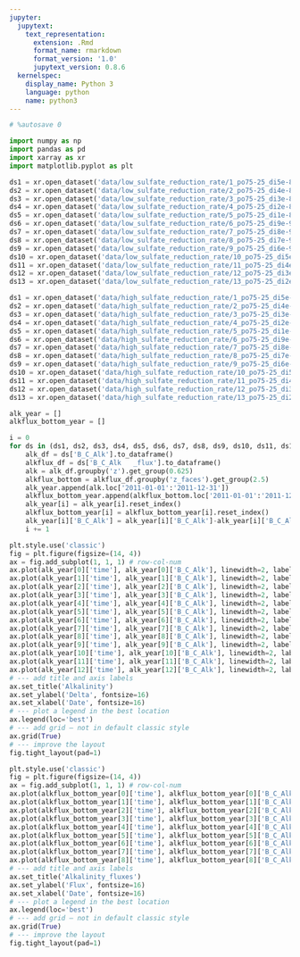 ```yaml
---
jupyter:
  jupytext:
    text_representation:
      extension: .Rmd
      format_name: rmarkdown
      format_version: '1.0'
      jupytext_version: 0.8.6
  kernelspec:
    display_name: Python 3
    language: python
    name: python3
---
```


```python
# %autosave 0
```

```python
import numpy as np
import pandas as pd
import xarray as xr
import matplotlib.pyplot as plt
```

```python
ds1 = xr.open_dataset('data/low_sulfate_reduction_rate/1_po75-25_di5e-8/water.nc')
ds2 = xr.open_dataset('data/low_sulfate_reduction_rate/2_po75-25_di4e-8/water.nc')
ds3 = xr.open_dataset('data/low_sulfate_reduction_rate/3_po75-25_di3e-8/water.nc')
ds4 = xr.open_dataset('data/low_sulfate_reduction_rate/4_po75-25_di2e-8/water.nc')
ds5 = xr.open_dataset('data/low_sulfate_reduction_rate/5_po75-25_di1e-8/water.nc')
ds6 = xr.open_dataset('data/low_sulfate_reduction_rate/6_po75-25_di9e-9/water.nc')
ds7 = xr.open_dataset('data/low_sulfate_reduction_rate/7_po75-25_di8e-9/water.nc')
ds8 = xr.open_dataset('data/low_sulfate_reduction_rate/8_po75-25_di7e-9/water.nc')
ds9 = xr.open_dataset('data/low_sulfate_reduction_rate/9_po75-25_di6e-9/water.nc')
ds10 = xr.open_dataset('data/low_sulfate_reduction_rate/10_po75-25_di5e-9/water.nc')
ds11 = xr.open_dataset('data/low_sulfate_reduction_rate/11_po75-25_di4e-9/water.nc')
ds12 = xr.open_dataset('data/low_sulfate_reduction_rate/12_po75-25_di3e-9/water.nc')
ds13 = xr.open_dataset('data/low_sulfate_reduction_rate/13_po75-25_di2e-9/water.nc')
```

```python
ds1 = xr.open_dataset('data/high_sulfate_reduction_rate/1_po75-25_di5e-8/water.nc')
ds2 = xr.open_dataset('data/high_sulfate_reduction_rate/2_po75-25_di4e-8/water.nc')
ds3 = xr.open_dataset('data/high_sulfate_reduction_rate/3_po75-25_di3e-8/water.nc')
ds4 = xr.open_dataset('data/high_sulfate_reduction_rate/4_po75-25_di2e-8/water.nc')
ds5 = xr.open_dataset('data/high_sulfate_reduction_rate/5_po75-25_di1e-8/water.nc')
ds6 = xr.open_dataset('data/high_sulfate_reduction_rate/6_po75-25_di9e-9/water.nc')
ds7 = xr.open_dataset('data/high_sulfate_reduction_rate/7_po75-25_di8e-9/water.nc')
ds8 = xr.open_dataset('data/high_sulfate_reduction_rate/8_po75-25_di7e-9/water.nc')
ds9 = xr.open_dataset('data/high_sulfate_reduction_rate/9_po75-25_di6e-9/water.nc')
ds10 = xr.open_dataset('data/high_sulfate_reduction_rate/10_po75-25_di5e-9/water.nc')
ds11 = xr.open_dataset('data/high_sulfate_reduction_rate/11_po75-25_di4e-9/water.nc')
ds12 = xr.open_dataset('data/high_sulfate_reduction_rate/12_po75-25_di3e-9/water.nc')
ds13 = xr.open_dataset('data/high_sulfate_reduction_rate/13_po75-25_di2e-9/water.nc')
```

```python
alk_year = []
alkflux_bottom_year = []
```

```python
i = 0
for ds in (ds1, ds2, ds3, ds4, ds5, ds6, ds7, ds8, ds9, ds10, ds11, ds12, ds13):
    alk_df = ds['B_C_Alk'].to_dataframe()
    alkflux_df = ds['B_C_Alk   _flux'].to_dataframe()
    alk = alk_df.groupby('z').get_group(0.625)
    alkflux_bottom = alkflux_df.groupby('z_faces').get_group(2.5)
    alk_year.append(alk.loc['2011-01-01':'2011-12-31'])
    alkflux_bottom_year.append(alkflux_bottom.loc['2011-01-01':'2011-12-31'])
    alk_year[i] = alk_year[i].reset_index()
    alkflux_bottom_year[i] = alkflux_bottom_year[i].reset_index()
    alk_year[i]['B_C_Alk'] = alk_year[i]['B_C_Alk']-alk_year[i]['B_C_Alk'].min()
    i += 1
```

```python
plt.style.use('classic')
fig = plt.figure(figsize=(14, 4))
ax = fig.add_subplot(1, 1, 1) # row-col-num
ax.plot(alk_year[0]['time'], alk_year[0]['B_C_Alk'], linewidth=2, label=r'$5e-8$')
ax.plot(alk_year[1]['time'], alk_year[1]['B_C_Alk'], linewidth=2, label=r'$4e-8$')
ax.plot(alk_year[2]['time'], alk_year[2]['B_C_Alk'], linewidth=2, label=r'$3e-8$')
ax.plot(alk_year[3]['time'], alk_year[3]['B_C_Alk'], linewidth=2, label=r'$2e-8$')
ax.plot(alk_year[4]['time'], alk_year[4]['B_C_Alk'], linewidth=2, label=r'$1e-8$')
ax.plot(alk_year[5]['time'], alk_year[5]['B_C_Alk'], linewidth=2, label=r'$9e-9$')
ax.plot(alk_year[6]['time'], alk_year[6]['B_C_Alk'], linewidth=2, label=r'$8e-9$')
ax.plot(alk_year[7]['time'], alk_year[7]['B_C_Alk'], linewidth=2, label=r'$7e-9$')
ax.plot(alk_year[8]['time'], alk_year[8]['B_C_Alk'], linewidth=2, label=r'$6e-9$')
ax.plot(alk_year[9]['time'], alk_year[9]['B_C_Alk'], linewidth=2, label=r'$5e-9$')
ax.plot(alk_year[10]['time'], alk_year[10]['B_C_Alk'], linewidth=2, label=r'$4e-9$')
ax.plot(alk_year[11]['time'], alk_year[11]['B_C_Alk'], linewidth=2, label=r'$3e-9$')
ax.plot(alk_year[12]['time'], alk_year[12]['B_C_Alk'], linewidth=2, label=r'$2e-9$')
# --- add title and axis labels
ax.set_title('Alkalinity')
ax.set_ylabel('Delta', fontsize=16)
ax.set_xlabel('Date', fontsize=16)
# --- plot a legend in the best location
ax.legend(loc='best')
# --- add grid – not in default classic style
ax.grid(True)
# --- improve the layout
fig.tight_layout(pad=1)
```

```python
plt.style.use('classic')
fig = plt.figure(figsize=(14, 4))
ax = fig.add_subplot(1, 1, 1) # row-col-num
ax.plot(alkflux_bottom_year[0]['time'], alkflux_bottom_year[0]['B_C_Alk   _flux'], linewidth=2, label=r'$5e-8$')
ax.plot(alkflux_bottom_year[1]['time'], alkflux_bottom_year[1]['B_C_Alk   _flux'], linewidth=2, label=r'$4e-8$')
ax.plot(alkflux_bottom_year[2]['time'], alkflux_bottom_year[2]['B_C_Alk   _flux'], linewidth=2, label=r'$3e-8$')
ax.plot(alkflux_bottom_year[3]['time'], alkflux_bottom_year[3]['B_C_Alk   _flux'], linewidth=2, label=r'$2e-8$')
ax.plot(alkflux_bottom_year[4]['time'], alkflux_bottom_year[4]['B_C_Alk   _flux'], linewidth=2, label=r'$1e-8$')
ax.plot(alkflux_bottom_year[5]['time'], alkflux_bottom_year[5]['B_C_Alk   _flux'], linewidth=2, label=r'$9e-9$')
ax.plot(alkflux_bottom_year[6]['time'], alkflux_bottom_year[6]['B_C_Alk   _flux'], linewidth=2, label=r'$8e-9$')
ax.plot(alkflux_bottom_year[7]['time'], alkflux_bottom_year[7]['B_C_Alk   _flux'], linewidth=2, label=r'$4e-9$')
ax.plot(alkflux_bottom_year[8]['time'], alkflux_bottom_year[8]['B_C_Alk   _flux'], linewidth=2, label=r'$2e-9$')
# --- add title and axis labels
ax.set_title('Alkalinity_fluxes')
ax.set_ylabel('Flux', fontsize=16)
ax.set_xlabel('Date', fontsize=16)
# --- plot a legend in the best location
ax.legend(loc='best')
# --- add grid – not in default classic style
ax.grid(True)
# --- improve the layout
fig.tight_layout(pad=1)
```

```python

```
